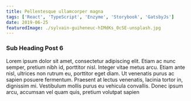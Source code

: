 ```yaml
---
title: Pellentesque ullamcorper magna
tags: ['React', 'TypeScript', 'Enzyme', 'Storybook', 'GatsbyJs']
date: 2019-06-25
featuredImage: ./sylvain-guiheneuc-hIMdKs_0cSE-unsplash.jpg
---
```


### Sub Heading Post 6

Lorem ipsum dolor sit amet, consectetur adipiscing elit. Etiam ac nunc semper, pretium nibh id, porttitor nisl. Integer vitae metus arcu. Etiam ante nisl, ultrices non rutrum eu, porttitor eget diam. Ut venenatis purus ac sapien posuere fermentum. Praesent at lectus venenatis, lacinia tortor in, dignissim mi. Vestibulum mollis purus eu vehicula convallis. Donec ipsum arcu, accumsan vel quam quis, pretium volutpat sapien
